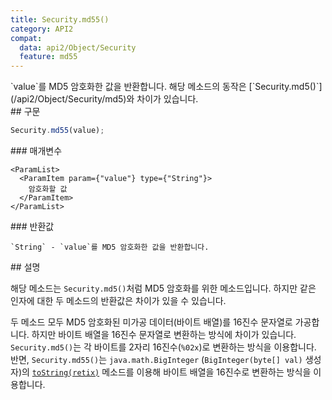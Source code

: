 ```yaml
---
title: Security.md55()
category: API2
compat:
  data: api2/Object/Security
  feature: md55
---
```


<Section>
  `value`를 MD5 암호화한 값을 반환합니다. 해당 메소드의 동작은 [`Security.md5()`](/api2/Object/Security/md5)와 차이가 있습니다.
</Section>
<Section>
  ## 구문

  ~~~js
  Security.md55(value);
  ~~~

  <Section>
    ### 매개변수

    <ParamList>
      <ParamItem param={"value"} type={"String"}>
        암호화할 값
      </ParamItem>
    </ParamList>
  </Section>
  <Section>
    ### 반환값

    `String` - `value`를 MD5 암호화한 값을 반환합니다.
  </Section>
</Section>
<Section>
  ## 설명

  해당 메소드는 `Security.md5()`처럼 MD5 암호화를 위한 메소드입니다. 하지만 같은 인자에 대한 두 메소드의 반환값은 차이가 있을 수 있습니다.

  두 메소드 모두 MD5 암호화된 미가공 데이터(바이트 배열)를 16진수 문자열로 가공합니다. 하지만 바이트 배열을 16진수 문자열로 변환하는 방식에 차이가 있습니다.
  `Security.md5()`는 각 바이트를 2자리 16진수(`%02x`)로 변환하는 방식을 이용합니다.
  반면, `Security.md55()`는 `java.math.BigInteger` (`BigInteger(byte[] val)` 생성자)의
  [`toString(retix)`](https://docs.oracle.com/javase/8/docs/api/java/math/BigInteger.html#toString-int-) 메소드를 이용해 바이트
  배열을 16진수로 변환하는 방식을 이용합니다.
</Section>